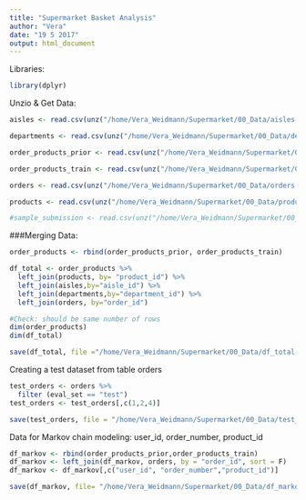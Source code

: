 ```yaml
---
title: "Supermarket Basket Analysis"
author: "Vera"
date: "19 5 2017"
output: html_document
---
```


Libraries:
```r
library(dplyr)
```


Unzio & Get Data:
```r
aisles <- read.csv(unz("/home/Vera_Weidmann/Supermarket/00_Data/aisles.csv.zip", "aisles.csv"), stringsAsFactors = FALSE)

departments <- read.csv(unz("/home/Vera_Weidmann/Supermarket/00_Data/departments.csv.zip", "departments.csv"), stringsAsFactors = FALSE)

order_products_prior <- read.csv(unz("/home/Vera_Weidmann/Supermarket/00_Data/order_products__prior.csv.zip", "order_products__prior.csv"), stringsAsFactors = FALSE)

order_products_train <- read.csv(unz("/home/Vera_Weidmann/Supermarket/00_Data/order_products__train.csv.zip", "order_products__train.csv"), stringsAsFactors = FALSE)

orders <- read.csv(unz("/home/Vera_Weidmann/Supermarket/00_Data/orders.csv.zip", "orders.csv"), stringsAsFactors = FALSE)

products <- read.csv(unz("/home/Vera_Weidmann/Supermarket/00_Data/products.csv.zip", "products.csv"), stringsAsFactors = FALSE)

#sample_submission <- read.csv(unz("/home/Vera_Weidmann/Supermarket/00_Data/sample_submission.csv.zip", "sample_submission.csv"), stringsAsFactors = FALSE)

```

###Merging Data:
```r
order_products <- rbind(order_products_prior, order_products_train)

df_total <- order_products %>%
  left_join(products, by= "product_id") %>%
  left_join(aisles,by="aisle_id") %>%
  left_join(departments,by="department_id") %>% 
  left_join(orders, by="order_id")

#Check: should be same number of rows
dim(order_products)
dim(df_total)

save(df_total, file ="/home/Vera_Weidmann/Supermarket/00_Data/df_total.rda")
```

Creating a test dataset from table orders
```r
test_orders <- orders %>%
  filter (eval_set == "test")
test_orders <- test_orders[,c(1,2,4)]

save(test_orders, file = "/home/Vera_Weidmann/Supermarket/00_Data/test_orders.rda")
```

Data for Markov chain modeling: user_id, order_number, product_id
```r
df_markov <- rbind(order_products_prior,order_products_train)
df_markov <- left_join(df_markov, orders, by = "order_id", sort = F)
df_markov <- df_markov[,c("user_id", "order_number","product_id")]

save(df_markov, file= "/home/Vera_Weidmann/Supermarket/00_Data/df_markov.rda")
```


